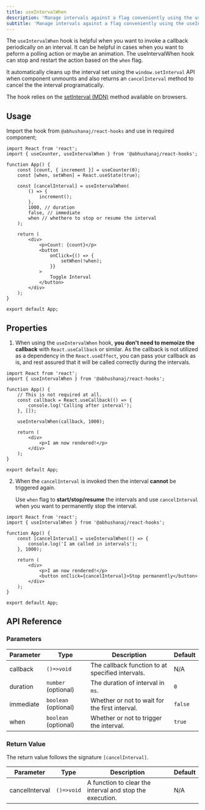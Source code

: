 ```yaml
---
title: useIntervalWhen
description: 'Manage intervals against a flag conveniently using the useIntervalWhen hook.'
subtitle: 'Manage intervals against a flag conveniently using the useIntervalWhen hook.'
---
```



The `useIntervalWhen` hook is helpful when you want to invoke a callback periodically on an interval. It can be helpful in cases when you want to peform a polling action or maybe an animation. The useIntervalWhen hook can stop and restart the action based on the `when` flag.

It automatically cleans up the interval set using the `window.setInterval` API when component unmounts and also returns an `cancelInterval` method to cancel the the interval programatically.

The hook relies on the [setInterval (MDN)](https://developer.mozilla.org/en-US/docs/Web/API/setInterval) method available on browsers.

<DemoWrapper title="useIntervalWhen">
	<Example client:load />
</DemoWrapper>

## Usage

Import the hook from `@abhushanaj/react-hooks` and use in required component;

```tsx title="./src/App.tsx" ins={2,8-15} mark="useIntervalWhen"
import React from 'react';
import { useCounter, useIntervalWhen } from '@abhushanaj/react-hooks';

function App() {
	const [count, { increment }] = useCounter(0);
	const [when, setWhen] = React.useState(true);

	const [cancelInterval] = useIntervalWhen(
		() => {
			increment();
		},
		1000, // duration
		false, // immediate
		when // whethere to stop or resume the interval
	);

	return (
		<div>
			<p>Count: {count}</p>
			<button
				onClick={() => {
					setWhen(!when);
				}}
			>
				Toggle Interval
			</button>
		</div>
	);
}

export default App;
```

## Properties

1. When using the `useIntervalWhen` hook, **you don't need to memoize the callback** with `React.useCallback` or similar. As the callback is not utilized as a dependency in the `React.useEffect`, you can pass your callback as is, and rest assured that it will be called correctly during the intervals.

```tsx title="./src/App.tsx" del={6-8, 10}
import React from 'react';
import { useIntervalWhen } from '@abhushanaj/react-hooks';

function App() {
	// This is not required at all.
	const callback = React.useCallback(() => {
		console.log('Calling after interval');
	}, []);

	useIntervalWhen(callback, 1000);

	return (
		<div>
			<p>I am now rendered!</p>
		</div>
	);
}

export default App;
```

2. When the `cancelInterval` is invoked then the interval **cannot** be triggered again.

   Use `when` flag to **start/stop/resume** the intervals and use `cancelInterval` when you want to permanently stop the interval.

```tsx title="./src/App.tsx" mark="cancelInterval"
import React from 'react';
import { useIntervalWhen } from '@abhushanaj/react-hooks';

function App() {
	const [cancelInterval] = useIntervalWhen(() => {
		console.log('I am called in intervals');
	}, 1000);

	return (
		<div>
			<p>I am now rendered!</p>
			<button onClick={cancelInterval}>Stop permanently</button>
		</div>
	);
}

export default App;
```

## API Reference

### Parameters

| Parameter | Type                 | Description                                      | Default |
| --------- | -------------------- | ------------------------------------------------ | ------- |
| callback  | `()=>void`           | The callback function to at specified intervals. | N/A     |
| duration  | `number` (optional)  | The duration of interval in `ms`.                | `0`     |
| immediate | `boolean` (optional) | Whether or not to wait for the first interval.   | `false` |
| when      | `boolean` (optional) | Whether or not to trigger the interval.          | `true`  |

### Return Value

The return value follows the signature `[cancelInterval]`.

| Parameter      | Type       | Description                                              | Default |
| -------------- | ---------- | -------------------------------------------------------- | ------- |
| cancelInterval | `()=>void` | A function to clear the interval and stop the execution. | N/A     |
